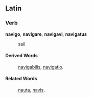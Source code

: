 ==Latin==
===Verb===
'''navigo''', '''navigare''', '''navigavi''', '''navigatus'''

: sail
====Derived Words====
: [[navigabilis]], [[navigatio]].
====Related Words====
: [[nauta]], [[navis]].